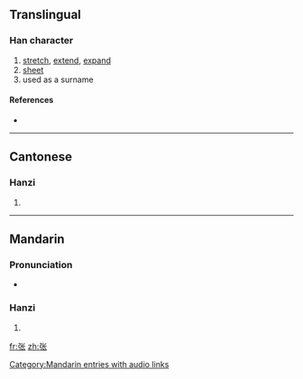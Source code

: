 {{see|張}}
==Translingual==

===Han character===
{{Han char|rn=57|rad=弓|as=04|sn=7|four=|canj=弓心人 (NPO)}}

# [[stretch]], [[extend]], [[expand]]
# [[sheet]]
# used as a surname

====References====
* {{Han ref|kx=0357.211|hdz=20992.060|uh=5F20|ud=24352}}

----

==Cantonese==

===Hanzi===
{{yue-hanzi|jyut=zoeng1|y=jeung1}}

# {{defn|Cantonese}}

----

==Mandarin==

===Pronunciation===
*{{audio|zh-zhāng.ogg|audio}}

===Hanzi===
{{cmn-hanzi|tra=張|pin=[[zhāng]] ([[zhang1]]), [[zhàng]] ([[zhang4]])|wg=chang<sup>1</sup>, chang<sup>4</sup>}}

# {{defn|Mandarin}}

[[Category:Mandarin entries with audio links]]
[[fr:张]]
[[zh:张]]